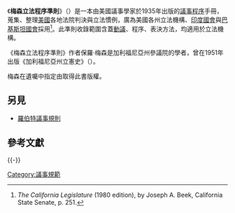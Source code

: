 {{Infobox book
| name          = 梅森立法程序準則
| title_orig    =
| translator    =
| image         = [[File:Masons_Manual_of_Legislative_Procedure_2000.jpg|200px]]
| caption = 
| author        = {{Link-en|保羅·梅森|Paul Mason (author)}}
| illustrator   =
| cover_artist  =
| country       = {{USA}}
| series        =
| subject       =
| genre         =
| publisher     = Natl Conference of State
| pub_date      = 2000年
| english_pub_date =
| media_type    =
| pages         = 707頁
| isbn          = 1580241166
| dewey= 
| congress= 
| oclc= 45286870
| preceded_by   =
| followed_by   =
}}
《'''梅森立法程序準則'''》（''{{lang|en|Masons Manual of Legislative Procedure}}''）是一本由美國議事學家{{Link-en|保羅·梅森|Paul Mason (author)}}於1935年出版的[[議事程序|議事程序]]手冊，蒐集、整理[[美國|美國]]各地法院判決與立法慣例，廣為美國各州立法機構、[[印度國會|印度國會]]與[[巴基斯坦國會|巴基斯坦國會]]採用<ref> ''The California Legislature'' (1980 edition), by Joseph A. Beek, California State Senate, p. 251. </ref>。此準則收錄範圍含蓋[[動議|動議]]、程序、表決方法，均適用於立法機構。

《梅森立法程序準則》作者保羅·梅森是加利福尼亞州參議院的學者，曾在1951年出版《加利福尼亞州立憲史》（''{{lang|en|Constitutional History of California}}''）。

梅森在遺囑中指定由{{Link-en|全美州議會聯合會年會|National Conference of State Legislatures}}取得此書版權。

==另見==
*[[羅伯特議事規則|羅伯特議事規則]]

== 參考文獻 ==
{{Reflist}}

{{-}}
{{Parliamentary Procedure}}

[[Category:議事規範|Category:議事規範]]